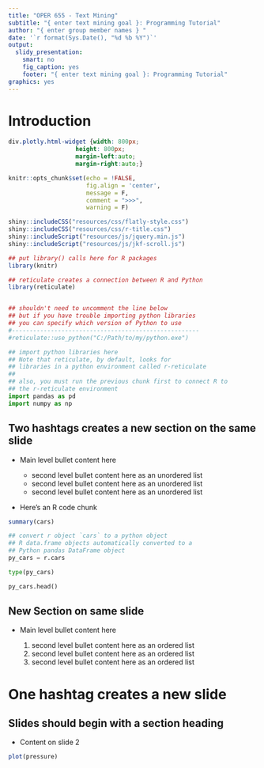 ```yaml
---
title: "OPER 655 - Text Mining"
subtitle: "{ enter text mining goal }: Programming Tutorial"
author: "{ enter group member names } "
date: '`r format(Sys.Date(), "%d %b %Y")`'
output: 
  slidy_presentation:
    smart: no
    fig_caption: yes
    footer: "{ enter text mining goal }: Programming Tutorial"
graphics: yes
---
```


# Introduction

```css
div.plotly.html-widget {width: 800px;
                   height: 800px;
                   margin-left:auto;
                   margin-right:auto;}
```

```r
knitr::opts_chunk$set(echo = !FALSE, 
                      fig.align = 'center',
                      message = F,
                      comment = ">>>",
                      warning = F)

shiny::includeCSS("resources/css/flatly-style.css")
shiny::includeCSS("resources/css/r-title.css")
shiny::includeScript("resources/js/jquery.min.js")
shiny::includeScript("resources/js/jkf-scroll.js")
```

```r
## put library() calls here for R packages
library(knitr)

## reticulate creates a connection between R and Python
library(reticulate)


## shouldn't need to uncomment the line below
## but if you have trouble importing python libraries
## you can specify which version of Python to use
#-----------------------------------------------------
#reticulate::use_python("C:/Path/to/my/python.exe")
```

```python
## import python libraries here
## Note that reticulate, by default, looks for 
## libraries in a python environment called r-reticulate
##
## also, you must run the previous chunk first to connect R to
## the r-reticulate environment
import pandas as pd
import numpy as np
```


## Two hashtags creates a new section on the same slide

- Main level bullet content here

    + second level bullet content here as an unordered list
    + second level bullet content here as an unordered list
    + second level bullet content here as an unordered list

- Here's an R code chunk

```r
summary(cars)
```

```python
## convert r object `cars` to a python object
## R data.frame objects automatically converted to a 
## Python pandas DataFrame object  
py_cars = r.cars

type(py_cars)

py_cars.head()
```

## New Section on same slide

- Main level bullet content here

    1. second level bullet content here as an ordered list
    1. second level bullet content here as an ordered list
    1. second level bullet content here as an ordered list

# One hashtag creates a new slide

## Slides should begin with a section heading 

- Content on slide 2

```r
plot(pressure)
```



